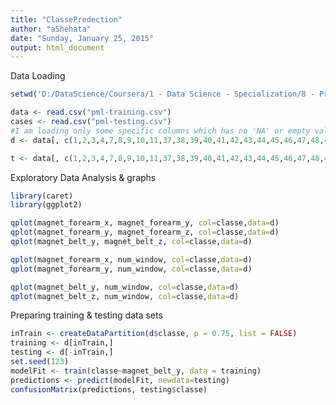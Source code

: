 ```yaml
---
title: "ClassePredection"
author: "aShehata"
date: "Sunday, January 25, 2015"
output: html_document
---
```


Data Loading

```r
setwd('D:/DataScience/Coursera/1 - Data Science - Specialization/8 - Practical Machine Learning 4H-9M/project')

data <- read.csv("pml-training.csv")
cases <- read.csv("pml-testing.csv")
#I am loading only some specific columns which has no 'NA' or empty values
d <- data[, c(1,2,3,4,7,8,9,10,11,37,38,39,40,41,42,43,44,45,46,47,48,49,60,61,62,63,64,65,66,67,68,84,85,86,102,113,114,115,116,117,118,119,120,121,122,123,124,140,151,152,153,154,155,156,157,158,159,160)]

t <- data[, c(1,2,3,4,7,8,9,10,11,37,38,39,40,41,42,43,44,45,46,47,48,49,60,61,62,63,64,65,66,67,68,84,85,86,102,113,114,115,116,117,118,119,120,121,122,123,124,140,151,152,153,154,155,156,157,158,159,160)]
```

Exploratory Data Analysis & graphs
```r
library(caret)
library(ggplot2)

qplot(magnet_forearm_x, magnet_forearm_y, col=classe,data=d)
qplot(magnet_forearm_y, magnet_forearm_z, col=classe,data=d)
qplot(magnet_belt_y, magnet_belt_z, col=classe,data=d)

qplot(magnet_forearm_x, num_window, col=classe,data=d)
qplot(magnet_forearm_y, num_window, col=classe,data=d)

qplot(magnet_belt_y, num_window, col=classe,data=d)
qplot(magnet_belt_z, num_window, col=classe,data=d)
```

Preparing training & testing data sets

```r
inTrain <- createDataPartition(d$classe, p = 0.75, list = FALSE)
training <- d[inTrain,]
testing <- d[-inTrain,]
set.seed(123)
modelFit <- train(classe~magnet_belt_y, data = training)
predictions <- predict(modelFit, newdata=testing)
confusionMatrix(predictions, testing$classe)
```